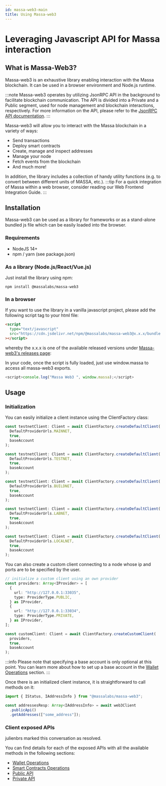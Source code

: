 ```yaml
---
id: massa-web3-main
title: Using Massa-web3
---
```



# Leveraging Javascript API for Massa interaction

## What is Massa-Web3?

Massa-web3 is an exhaustive library enabling interaction with the Massa blockchain. It can be used in a browser environment and Node.js runtime.

:::note
Massa-web3 operates by utilizing JsonRPC API in the background to facilitate blockchain communication. The API is divided into a Private and a Public segment, used for node management and blockchain interactions, respectively. For more information on the API, please refer to the [JsonRPC API documentation](api/jsonrpc).
:::

Massa-web3 will allow you to interact with the Massa blockchain in a variety of ways:

- Send transactions
- Deploy smart contracts
- Create, manage and inspect addresses
- Manage your node
- Fetch events from the blockchain
- And much more!

In addition, the library includes a collection of handy utility functions (e.g. to convert between different units of MASSA, etc.).
:::tip
For a quick integration of Massa within a web browser, consider reading our Web Frontend Integration Guide.
:::

## Installation

Massa-web3 can be used as a library for frameworks or as a stand-alone bundled js file which can be easily loaded into the browser.

### Requirements

- NodeJS 14+
- npm / yarn (see package.json)

### As a library (Node.js/React/Vue.js)

Just install the library using npm:

```shell
npm install @massalabs/massa-web3
```

### In a browser

If you want to use the library in a vanilla javascript project, please add the following script tag to your html file:

```html
<script
  type="text/javascript"
  src="https://cdn.jsdelivr.net/npm/@massalabs/massa-web3@x.x.x/bundle.js"
></script>
```

whereby the x.x.x is one of the available released versions under [Massa-web3's releases page](https://github.com/massalabs/massa-web3/releases):

In your code, once the script is fully loaded, just use window.massa to access all massa-web3 exports.

```ts
<script>console.log("Massa Web3 ", window.massa);</script>
```

## Usage

### Initialization

You can easily initialize a client instance using the ClientFactory class:

<Tabs>
<TabItem value="mainnet-client" label="Mainnet" default>

```typescript
const testnetClient: Client = await ClientFactory.createDefaultClient(
  DefaultProviderUrls.MAINNET,
  true,
  baseAccount
);
```

</TabItem>

<TabItem value="testnet-client" label="Testnet" default>

```typescript
const testnetClient: Client = await ClientFactory.createDefaultClient(
  DefaultProviderUrls.TESTNET,
  true,
  baseAccount
);
```

</TabItem>

<TabItem value="buildnet-client" label="Buildnet" default>

```typescript
const testnetClient: Client = await ClientFactory.createDefaultClient(
  DefaultProviderUrls.BUILDNET,
  true,
  baseAccount
);
```

</TabItem>

<TabItem value="labnet-client" label="Labnet" default>

```typescript
const testnetClient: Client = await ClientFactory.createDefaultClient(
  DefaultProviderUrls.LABNET,
  true,
  baseAccount
);
```

</TabItem>

<TabItem value="local-client" label="Localnet" default>

```typescript
const testnetClient: Client = await ClientFactory.createDefaultClient(
  DefaultProviderUrls.LOCALNET,
  true,
  baseAccount
);
```

</TabItem>

<TabItem value="custom-client" label="Custom Client">
You can also create a custom client connecting to a node whose ip and ports are to be specified by the user.

```ts
// initialize a custom client using an own provider
const providers: Array<IProvider> = [
  {
    url: "http://127.0.0.1:33035",
    type: ProviderType.PUBLIC,
  } as IProvider,
  {
    url: "http://127.0.0.1:33034",
    type: ProviderType.PRIVATE,
  } as IProvider,
];

const customClient: Client = await ClientFactory.createCustomClient(
  providers,
  true,
  baseAccount
);
```

</TabItem>
</Tabs>

:::info
Please note that specifying a base account is only optional at this point. You can learn more about how to set up a base account in the [Wallet Operations](https://web3.docs.massa.net/classes/WalletClient.html) section.
:::

Once there is an initialized client instance, it is straightforward to call methods on it:

```ts
import { IStatus, IAddressInfo } from "@massalabs/massa-web3";

const addressesResp: Array<IAddressInfo> = await web3Client
  .publicApi()
  .getAddresses(["some_address"]);
```

### Client exposed APIs
julienbrs marked this conversation as resolved.

You can find details for each of the exposed APIs with all the available methods in the following sections:

- [Wallet Operations](https://web3.docs.massa.net/classes/WalletClient.html)
- [Smart Contracts Operations](https://web3.docs.massa.net/classes/SmartContractsClient.html)
- [Public API](https://web3.docs.massa.net/classes/PublicApiClient.html)
- [Private API](https://web3.docs.massa.net/classes/PrivateApiClient.html)

